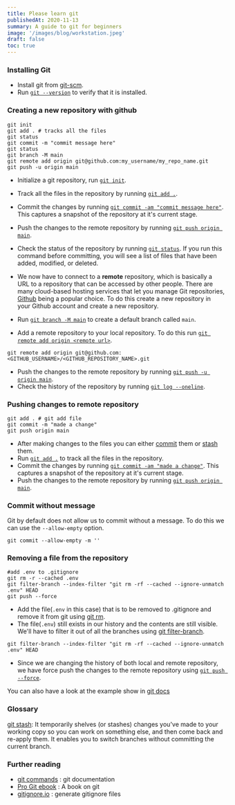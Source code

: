 ```yaml
---
title: Please learn git
publishedAt: 2020-11-13
summary: A guide to git for beginners
image: '/images/blog/workstation.jpeg'
draft: false
toc: true
---
```


### Installing Git

- Install git from [git-scm](https://git-scm.com/downloads).
- Run [`git --version`](https://git-scm.com/docs/git-version) to verify that it is installed.

### Creating a new repository with github

```shell:Initializing
git init
git add . # tracks all the files
git status
git commit -m "commit message here"
git status
git branch -M main
git remote add origin git@github.com:my_username/my_repo_name.git
git push -u origin main
```

- Initialize a git repository, run [`git init`](https://git-scm.com/docs/git-init).

- Track all the files in the repository by running [`git add .`](https://git-scm.com/docs/git-add).

- Commit the changes by running [`git commit -am "commit message here"`](https://git-scm.com/docs/git-commit). This captures a snapshot of the repository at it's current stage.

- Push the changes to the remote repository by running [`git push origin main`](https://git-scm.com/docs/git-push).

- Check the status of the repository by running [`git status`](https://git-scm.com/docs/git-status). If you run this command before committing, you will see a list of files that have been added, modified, or deleted.

- We now have to connect to a **remote** repository, which is basically a URL to a repository that can be accessed by other people. There are many cloud-based hosting services that let you manage Git repositories, [Github](http://github.com/) being a popular choice. To do this create a new repository in your Github account and create a new repository.

- Run [`git branch -M main`](https://git-scm.com/docs/git-checkout) to create a default branch called `main`.

- Add a remote repository to your local repository. To do this run [`git remote add origin <remote url>`](https://git-scm.com/docs/git-remote).

```shell
git remote add origin git@github.com:<GITHUB_USERNAME>/<GITHUB_REPOSITORY_NAME>.git
```

- Push the changes to the remote repository by running [`git push -u origin main`](https://git-scm.com/docs/git-push).
- Check the history of the repository by running [`git log --oneline`](https://git-scm.com/docs/git-log).

### Pushing changes to remote repository

```shell
git add . # git add file
git commit -m "made a change"
git push origin main
```

- After making changes to the files you can either [commit](https://git-scm.com/docs/git-commit) them or [stash](https://git-scm.com/docs/git-stash) them.
- Run [`git add .`](https://git-scm.com/docs/git-add) to track all the files in the repository.
- Commit the changes by running [`git commit -am "made a change"`](https://git-scm.com/docs/git-commit). This captures a snapshot of the repository at it's current stage.
- Push the changes to the remote repository by running [`git push origin main`](https://git-scm.com/docs/git-push).

### Commit without message

Git by default does not allow us to commit without a message. To do this we can use the `--allow-empty` option.

```shell
git commit --allow-empty -m ''
```

### Removing a file from the repository

```shell
#add .env to .gitignore
git rm -r --cached .env
git filter-branch --index-filter "git rm -rf --cached --ignore-unmatch .env" HEAD
git push --force
```

- Add the file(`.env` in this case) that is to be removed to .gitignore and remove it from git using [git rm](https://git-scm.com/docs/git-rm).
- The file(`.env`) still exists in our history and the contents are still visible. We'll have to filter it out of all the branches using [git filter-branch](https://git-scm.com/docs/git-filter-branch).

```
git filter-branch --index-filter "git rm -rf --cached --ignore-unmatch .env" HEAD
```

- Since we are changing the history of both local and remote repository, we have force push the changes to the remote repository using [`git push --force`](https://git-scm.com/docs/git-push).

You can also have a look at the example show in [git docs](https://git-scm.com/docs/git-filter-branch#_examples)

### Glossary

[git stash](https://git-scm.com/docs/git-stash): It temporarily shelves (or stashes) changes you've made to your working copy so you can work on something else, and then come back and re-apply them. It enables you to switch branches without committing the current branch.

### Further reading

- [git commands](https://git-scm.com/docs/git) : git documentation
- [Pro Git ebook](https://git-scm.com/book/en/v2/Getting-Started-Remotely) : A book on git
- [gitignore.io](https://www.toptal.com/developers/gitignore) : generate gitignore files
